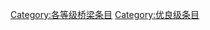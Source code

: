 {{catmore1|[[Wikipedia:桥梁专题|Wikipedia:桥梁专题]]}}
{{Articles by Quality| topic=桥梁|project=桥梁|format=TOC}}
{{Wikipedia category}}
{{emptycat}}

[[Category:各等级桥梁条目|Category:各等级桥梁条目]]
[[Category:优良级条目|Category:优良级条目]]